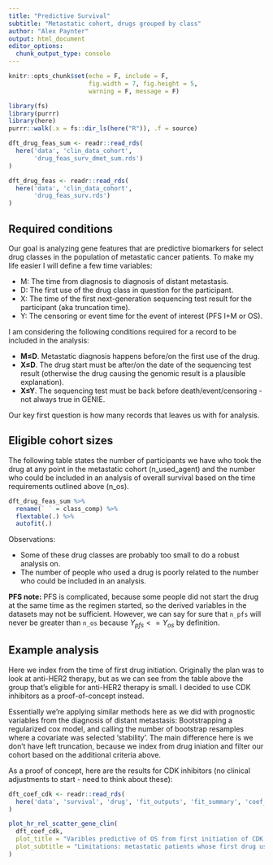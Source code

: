 ```yaml
---
title: "Predictive Survival"
subtitle: "Metastatic cohort, drugs grouped by class"
author: "Alex Paynter"
output: html_document
editor_options: 
  chunk_output_type: console
---
```



```r
knitr::opts_chunk$set(echo = F, include = F,
                      fig.width = 7, fig.height = 5,
                      warning = F, message = F)
```



```r
library(fs)
library(purrr)
library(here)
purrr::walk(.x = fs::dir_ls(here("R")), .f = source)
```

```r
dft_drug_feas_sum <- readr::read_rds(
  here('data', 'clin_data_cohort',
       'drug_feas_surv_dmet_sum.rds')
)

dft_drug_feas <- readr::read_rds(
  here('data', 'clin_data_cohort', 
       'drug_feas_surv.rds')
)

```


## Required conditions

Our goal is analyzing gene features that are predictive biomarkers for select drug classes in the population of metastatic cancer patients.  To make my life easier I will define a few time variables:

- M: The time from diagnosis to diagnosis of distant metastasis.
- D: The first use of the drug class in question for the participant.
- X: The time of the first next-generation sequencing test result for the participant (aka truncation time).
- Y: The censoring or event time for the event of interest (PFS I+M or OS).

I am considering the following conditions required for a record to be included in the analysis:

- **M≤D**.  Metastatic diagnosis happens before/on the first use of the drug.
- **X≤D**.  The drug start must be after/on the date of the sequencing test result (otherwise the drug causing the genomic result is a plausible explanation).
- **X≤Y**.  The sequencing test must be back before death/event/censoring - not always true in GENIE.

Our key first question is how many records that leaves us with for analysis.

## Eligible cohort sizes

The following table states the number of participants we have who took the drug at any point in the metastatic cohort (n_used_agent) and the number who could be included in an analysis of overall survival based on the time requirements outlined above (n_os).

```r
dft_drug_feas_sum %>%
  rename(` ` = class_comp) %>%
  flextable(.) %>%
  autofit(.)
```

Observations:

- Some of these drug classes are probably too small to do a robust analysis on.
- The number of people who used a drug is poorly related to the number who could be included in an analysis.

**PFS note:** PFS is complicated, because some people did not start the drug at the same time as the regimen started, so the derived variables in the datasets may not be sufficient.  However, we can say for sure that `n_pfs` will never be greater than `n_os` because $Y_{pfs} <= Y_{os}$ by definition.

## Example analysis

Here we index from the time of first drug initiation.  Originally the plan was to look at anti-HER2 therapy, but as we can see from the table above the group that's eligible for anti-HER2 therapy is small.  I decided to use CDK inhibitors as a proof-of-concept instead.

Essentially we're applying similar methods here as we did with prognostic variables from the diagnosis of distant metastasis:  Bootstrapping a regularized cox model, and calling the number of bootstrap resamples where a covariate was selected 'stability'.  The main difference here is we don't have left truncation, because we index from drug iniation and filter our cohort based on the additional criteria above.

As a proof of concept, here are the results for CDK inhibitors (no clinical adjustments to start - need to think about these):

```r
dft_coef_cdk <- readr::read_rds(
  here('data', 'survival', 'drug', 'fit_outputs', 'fit_summary', 'coef_cdk.rds')
)
```

```r
plot_hr_rel_scatter_gene_clin(
  dft_coef_cdk,
  plot_title = "Varibles predictive of OS from first initiation of CDK inhibitors",
  plot_subtitle = "Limitations: metastatic patients whose first drug use is after at least one sequencing test."
)
```


